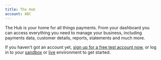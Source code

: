 ```yaml
---
title: The Hub
account: ABC
---
```


The Hub is your home for all things payments. From your dashboard you can access everything you need to manage your business, including payments data, customer details, reports, statements and much more.

If you haven't got an account yet, [sign up for a free test account now](https://www.checkout.com/get-test-account), or log in to your [sandbox](https://sandbox.checkout.com/login) or [live](https://hub.checkout.com/login) environment to get started.